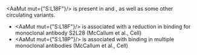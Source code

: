 
<AaMut mut={"S:L18F"}/> is present in <VarOrLin name="20H (Beta, V2)"/> and <VarOrLin name="20J (Gamma, V3)"/>, as well as some other circulating variants.

- <AaMut mut={"S:L18F"}/> is associated with a reduction in binding for monoclonal antibody S2L28 (<LinkExternal href="https://www.sciencedirect.com/science/article/pii/S0092867421003561">McCallum et al., Cell</LinkExternal>)
- <AaMut mut={"S:L18P"}/> is associated with binding in multiple monoclonal antibodies (<LinkExternal href="https://www.sciencedirect.com/science/article/pii/S0092867421003561">McCallum et al., Cell</LinkExternal>)
